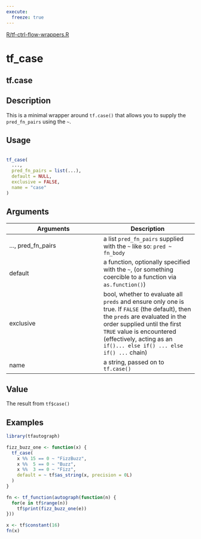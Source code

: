 ```yaml
---
execute:
  freeze: true
---
```


[R/tf-ctrl-flow-wrappers.R](https://github.com/t-kalinowski/tfautograph//blob/main/R/tf-ctrl-flow-wrappers.R#L94) 

# tf_case

## tf.case

## Description
 This is a minimal wrapper around `tf.case()` that allows you to supply the `pred_fn_pairs` using the `~`. 


## Usage
```r
 
tf_case( 
  ..., 
  pred_fn_pairs = list(...), 
  default = NULL, 
  exclusive = FALSE, 
  name = "case" 
) 
```

## Arguments
|Arguments|Description|
|---|---|
| ..., pred_fn_pairs | a list `pred_fn_pairs` supplied with the `~` like so: `pred ~ fn_body` |
| default | a function, optionally specified with the `~`, (or something coercible to a function via `as.function()`) |
| exclusive | bool, whether to evaluate all `preds` and ensure only one is true. If `FALSE` (the default), then the `preds` are evaluated in the order supplied until the first `TRUE` value is encountered (effectively, acting as an `if()... else if() ... else if() ...` chain) |
| name | a string, passed on to `tf.case()` |



## Value
 The result from `tf$case()` 


## Examples
```r
library(tfautograph)
 
fizz_buzz_one <- function(x) { 
  tf_case( 
    x %% 15 == 0 ~ "FizzBuzz", 
    x %%  5 == 0 ~ "Buzz", 
    x %%  3 == 0 ~ "Fizz", 
    default = ~ tf$as_string(x, precision = 0L) 
  ) 
} 
 
fn <- tf_function(autograph(function(n) { 
  for(e in tf$range(n)) 
    tf$print(fizz_buzz_one(e)) 
})) 
 
x <- tf$constant(16) 
fn(x) 
 
```


